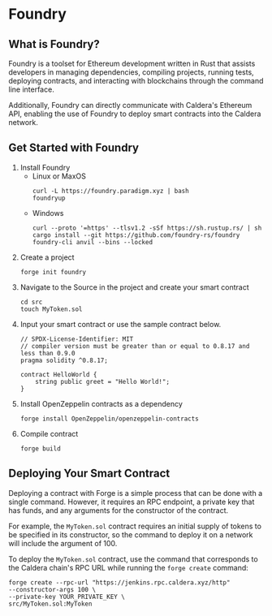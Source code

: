 # Foundry
## What is Foundry?
Foundry is a toolset for Ethereum development written in Rust that assists developers in managing dependencies, compiling projects, running tests, deploying contracts, and interacting with blockchains through the command line interface.

Additionally, Foundry can directly communicate with Caldera's Ethereum API, enabling the use of Foundry to deploy smart contracts into the Caldera network.

## Get Started with Foundry
1. Install Foundry
    - Linux or MaxOS
        ```
        curl -L https://foundry.paradigm.xyz | bash
        foundryup
        ```
    - Windows
        ```
        curl --proto '=https' --tlsv1.2 -sSf https://sh.rustup.rs/ | sh
        cargo install --git https://github.com/foundry-rs/foundry foundry-cli anvil --bins --locked
        ```
2. Create a project
    ```
    forge init foundry
    ```
3. Navigate to the Source in the project and create your smart contract 
    ```
    cd src
    touch MyToken.sol
    ```
4. Input your smart contract or use the sample contract below. 
    ```solidity
    // SPDX-License-Identifier: MIT
    // compiler version must be greater than or equal to 0.8.17 and less than 0.9.0
    pragma solidity ^0.8.17;

    contract HelloWorld {
        string public greet = "Hello World!";
    }
    ```
5. Install OpenZeppelin contracts as a dependency
    ```
    forge install OpenZeppelin/openzeppelin-contracts
    ```
6. Compile contract 
    ```
    forge build
    ```
## Deploying Your Smart Contract
Deploying a contract with Forge is a simple process that can be done with a single command. However, it requires an RPC endpoint, a private key that has funds, and any arguments for the constructor of the contract. 

For example, the `MyToken.sol` contract requires an initial supply of tokens to be specified in its constructor, so the command to deploy it on a network will include the argument of 100. 

To deploy the `MyToken.sol` contract, use the command that corresponds to the Caldera chain's RPC URL while running the `forge create` command:
```
forge create --rpc-url "https://jenkins.rpc.caldera.xyz/http"
--constructor-args 100 \
--private-key YOUR_PRIVATE_KEY \
src/MyToken.sol:MyToken 
```